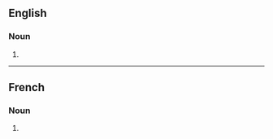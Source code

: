 ==English==

===Noun===
{{head|en|noun form}}

# {{plural of|mesclun|lang=en}}

----

==French==

===Noun===
{{head|fr|noun plural form}}

# {{plural of|mesclun|lang=fr}}